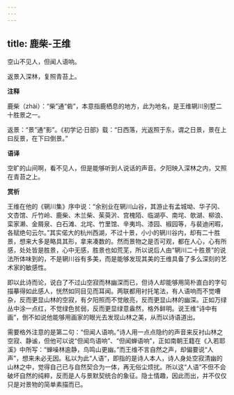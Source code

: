 ```yaml
---
---
---
```

title: 鹿柴-王维
---

空山不见人，但闻人语响。

返景入深林，复照青苔上。

**注释**

鹿柴（zhài）：“柴”通“砦”，本意指鹿栖息的地方，此为地名，是王维辋川别墅二十胜景之一。

返景：“景”通“影”。《初学记·日部》载：“日西落，光返照于东，谓之日景，景在上曰反景，在下曰倒景。”

**语译**

空旷的山间啊，看不见人，但是能够听到人说话的声音。夕阳映入深林之内，又照在青苔之上。

**赏析**

王维在他的《辋川集》序中说：“余别业在辋川山谷，其游止有孟城坳、华子冈、文杏馆、斤竹岭、鹿柴、木兰柴、茱萸沜、宫槐陌、临湖亭、南垞、欹湖、柳浪、栾家濑、金屑泉、白石滩、北垞、竹里馆、辛夷坞、漆园、椒园等，与裴迪闲暇，各赋绝句云尔。”其实偌大的杭州西湖，不过十景，小小的辋川谷内，却有二十胜景，想来大多是略具其形，拿来凑数的。然而景物之是否可观，都在人心，心有所感，处处皆是胜景，心中无感，胜景也如荒芜，所以说后人由“辋川二十胜景”的说法所体味到的，不是辋川谷有多美，而是能够发现其美的王维具备了多么深刻的艺术家的敏感性。

即以此诗而论，说白了不过山空寂而林幽深而已，但诗人却能够用简朴直白的字句描摹得如此感人，恍然如同目见而耳闻。两联都用衬托笔法，有人语响而不觉嘈杂，反而更显山林的空寂，有夕阳照而不觉敞亮，反而更显山林的幽深。正如万绿丛中涂一点红，不觉绿色贫弱，反而更显绿意盎然，格外鲜明。说王维“诗中有画”，倒不如说他能够用画家的眼光去发现山林之美，从而以诗语道出。

需要格外注意的是第二句：“但闻人语响。”诗人用一点点隐约的声音来反衬山林之空寂、静谧，但他可以说“但闻鸟语响”、“但闻蝉语响”，正如南朝王籍在《入若耶溪》中所写：“蝉噪林逾静，鸟鸣山更幽。”而王维不言自然之声，却偏要说“人声”，想来未必无因。私以为此“人语”，即指的是诗人本人，诗人身处空寂清幽的山林之中，觉得自己已与自然契合为一体，再无俗尘烦扰。所以这“人语”不但不会破坏自然的纯粹，反而是人与景默契统合的象征。隐士情趣，因此而出，并不仅仅只是对景物的简单素描而已。